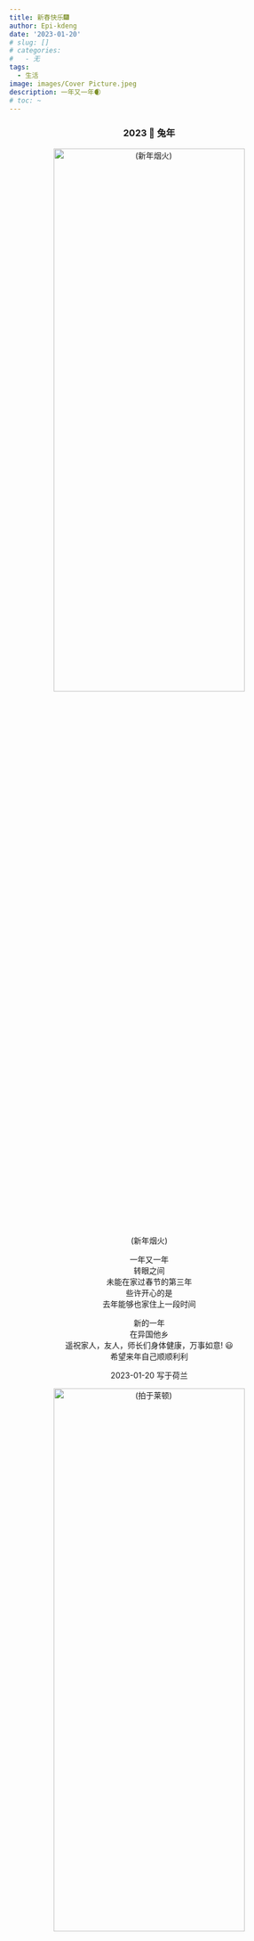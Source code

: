 ```yaml
---
title: 新春快乐🎆
author: Epi-kdeng
date: '2023-01-20'
# slug: []
# categories:
#   - 无
tags:
  - 生活
image: images/Cover Picture.jpeg
description: 一年又一年🌒
# toc: ~
---
```

<center>
###                    2023 🐇 兔年 
</center>

<center>
![(新年烟火)](images/Screenshot 2023-01-20 at 18.41.40.png){width=90% height=50%}
</center>

<center>

一年又一年<br>
转眼之间<br>
未能在家过春节的第三年<br>
些许开心的是<br>
去年能够也家住上一段时间<br>

新的一年<br>
在异国他乡<br>
遥祝家人，友人，师长们身体健康，万事如意! 😃 <br>
希望来年自己顺顺利利<br>

2023-01-20 写于荷兰
</center>

<center>
![(拍于莱顿)](images/Screenshot 2023-01-20 at 18.40.16.png){width=90% height=50%}
</center>
